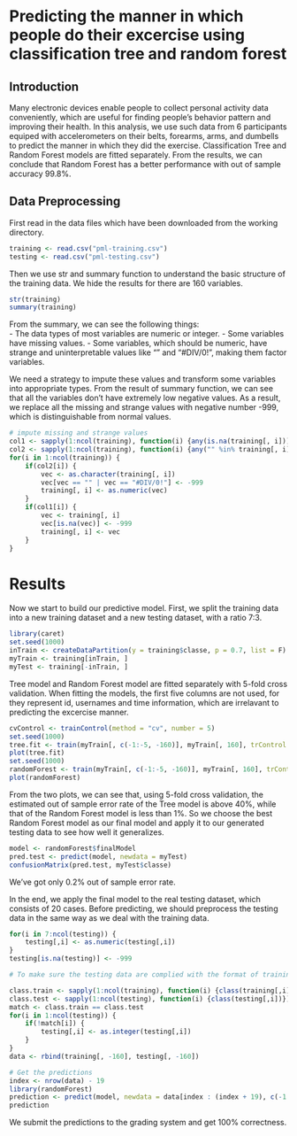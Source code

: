 Predicting the manner in which people do their excercise using classification tree and random forest
========================================================

## Introduction

Many electronic devices enable people to collect personal activity data conveniently, which are useful for finding people's behavior pattern and improving their health. In this analysis, we use such data from 6 participants equiped with accelerometers on their belts, forearms, arms, and dumbells to predict the manner in which they did the exercise. Classification Tree and Random Forest models are fitted separately. From the results, we can conclude that Random Forest has a better performance with out of sample accuracy 99.8%. 

## Data Preprocessing

First read in the data files which have been downloaded from the working directory. 

```r
training <- read.csv("pml-training.csv")
testing <- read.csv("pml-testing.csv")
```

Then we use str and summary function to understand the basic structure of the training data. We hide the results for there are 160 variables. 

```r
str(training)
summary(training)
```

From the summary, we can see the following things:  
- The data types of most variables are numeric or integer. 
- Some variables have missing values. 
- Some variables, which should be numeric, have strange and uninterpretable values like "" and "#DIV/0!", making them factor variables. 

We need a strategy to impute these values and transform some variables into appropriate types. From the result of summary function, we can see that all the variables don't have extremely low negative values. As a result, we replace all the missing and strange values with negative number -999, which is distinguishable from normal values. 

```r
# impute missing and strange values
col1 <- sapply(1:ncol(training), function(i) {any(is.na(training[, i]))})
col2 <- sapply(1:ncol(training), function(i) {any("" %in% training[, i] | "#DIV/0!" %in% training[, i])} )
for(i in 1:ncol(training)) {
    if(col2[i]) {
        vec <- as.character(training[, i])
        vec[vec == "" | vec == "#DIV/0!"] <- -999
        training[, i] <- as.numeric(vec)   
    }
    if(col1[i]) {
        vec <- training[, i]
        vec[is.na(vec)] <- -999
        training[, i] <- vec
    }
}
```

# Results

Now we start to build our predictive model. First, we split the training data into a new training dataset and a new testing dataset, with a ratio 7:3. 

``` r
library(caret)
set.seed(1000)
inTrain <- createDataPartition(y = training$classe, p = 0.7, list = F)
myTrain <- training[inTrain, ]
myTest <- training[-inTrain, ]
``` 

Tree model and Random Forest model are fitted separately with 5-fold cross validation. When fitting the models, the first five columns are not used, for they represent id, usernames and time information, which are irrelavant to predicting the excercise manner.   

``` r
cvControl <- trainControl(method = "cv", number = 5)
set.seed(1000)
tree.fit <- train(myTrain[, c(-1:-5, -160)], myTrain[, 160], trControl = cvControl, method = "rpart", tuneLength = 5)
plot(tree.fit)
set.seed(1000)
randomForest <- train(myTrain[, c(-1:-5, -160)], myTrain[, 160], trControl = cvControl, method = "rf", tuneLength = 5)
plot(randomForest)
```

From the two plots, we can see that, using 5-fold cross validation, the estimated out of sample error rate of the Tree model is above 40%, while that of the Random Forest model is less than 1%. So we choose the best Random Forest model as our final model and apply it to our generated testing data to see how well it generalizes. 

``` r
model <- randomForest$finalModel
pred.test <- predict(model, newdata = myTest)
confusionMatrix(pred.test, myTest$classe)
```

We've got only 0.2% out of sample error rate. 

In the end, we apply the final model to the real testing dataset, which consists of 20 cases. Before predicting, we should preprocess the testing data in the same way as we deal with the training data. 

``` r
for(i in 7:ncol(testing)) {
    testing[,i] <- as.numeric(testing[,i])
}
testing[is.na(testing)] <- -999

# To make sure the testing data are complied with the format of training data

class.train <- sapply(1:ncol(training), function(i) {class(training[,i])})
class.test <- sapply(1:ncol(testing), function(i) {class(testing[,i])})
match <- class.train == class.test
for(i in 1:ncol(testing)) {
    if(!match[i]) {
        testing[,i] <- as.integer(testing[,i])
    }
}
data <- rbind(training[, -160], testing[, -160])

# Get the predictions
index <- nrow(data) - 19
library(randomForest)
prediction <- predict(model, newdata = data[index : (index + 19), c(-1:-5)])
prediction
```

We submit the predictions to the grading system and get 100% correctness.
